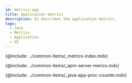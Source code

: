 ```yaml
---
id: metrics-app
title: Application metrics
description: It describes the application metrics.
tags:
  - Java
  - Metrics
  - Application
  - UI
---
```



{@include: ../common-items/_metrics-index.mdx} 

{@include: ../common-items/_apm-server-merics.mdx}

{@include: ../common-items/_java-app-proc-counter.mdx}
